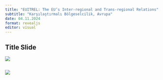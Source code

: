 ```yaml
---
title: "EUITREL: The EU’s Inter-regional and Trans-regional Relations"
subtitle: "Karşılaştırmalı Bölgeselcilik, Avrupa"
date: 04.11.2024
format: revealjs
editor: visual
---
```


## Title Slide

![](images/Yeşil%20ile%20Küre%20Simgesi%20Gençlik%20Ağı%20Konferansı%20Afiş-11.png)

## ![](images/9.hafta_page-0001.jpg)
